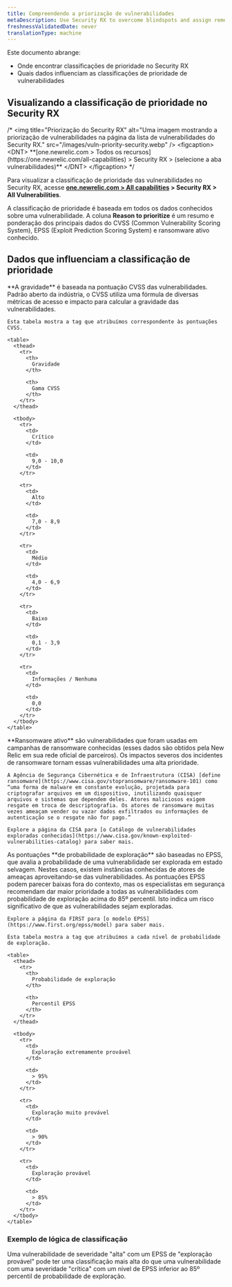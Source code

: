 ```yaml
---
title: Compreendendo a priorização de vulnerabilidades
metaDescription: Use Security RX to overcome blindspots and assign remediation to developers as a security team.
freshnessValidatedDate: never
translationType: machine
---
```


Este documento abrange:

* Onde encontrar classificações de prioridade no Security RX
* Quais dados influenciam as classificações de prioridade de vulnerabilidades

## Visualizando a classificação de prioridade no Security RX

/\* &lt;img title=&quot;Priorização do Security RX&quot; alt=&quot;Uma imagem mostrando a priorização de vulnerabilidades na página da lista de vulnerabilidades do Security RX.&quot; src=&quot;/images/vuln-priority-security.webp&quot; /&gt; &lt;figcaption&gt; &lt;DNT&gt; \*\*\[one.newrelic.com &gt; Todos os recursos]\(https\://one.newrelic.com/all-capabilities) &gt; Security RX &gt; (selecione a aba vulnerabilidades)\*\* &lt;/DNT&gt; &lt;/figcaption&gt; \*/

Para visualizar a classificação de prioridade das vulnerabilidades no Security RX, acesse **[one.newrelic.com &gt; All capabilities](https://one.newrelic.com/all-capabilities) &gt; Security RX &gt; All Vulnerabilities**.

A classificação de prioridade é baseada em todos os dados conhecidos sobre uma vulnerabilidade. A coluna **Reason to prioritize** é um resumo e ponderação dos principais dados do CVSS (Common Vulnerability Scoring System), EPSS (Exploit Prediction Scoring System) e ransomware ativo conhecido.

## Dados que influenciam a classificação de prioridade

<CollapserGroup>
  <Collapser className="freq-link" id="severity" title="Dados de gravidade">
    **A gravidade** é baseada na pontuação CVSS das vulnerabilidades. Padrão aberto da indústria, o CVSS utiliza uma fórmula de diversas métricas de acesso e impacto para calcular a gravidade das vulnerabilidades.

    Esta tabela mostra a tag que atribuímos correspondente às pontuações CVSS.

    <table>
      <thead>
        <tr>
          <th>
            Gravidade
          </th>

          <th>
            Gama CVSS
          </th>
        </tr>
      </thead>

      <tbody>
        <tr>
          <td>
            Crítico
          </td>

          <td>
            9,0 - 10,0
          </td>
        </tr>

        <tr>
          <td>
            Alto
          </td>

          <td>
            7,0 - 8,9
          </td>
        </tr>

        <tr>
          <td>
            Médio
          </td>

          <td>
            4,0 - 6,9
          </td>
        </tr>

        <tr>
          <td>
            Baixo
          </td>

          <td>
            0,1 - 3,9
          </td>
        </tr>

        <tr>
          <td>
            Informações / Nenhuma
          </td>

          <td>
            0,0
          </td>
        </tr>
      </tbody>
    </table>
  </Collapser>

  <Collapser className="freq-link" id="active-ransomware" title="Dados de ransomware ativos">
    **Ransomware ativo** são vulnerabilidades que foram usadas em campanhas de ransomware conhecidas (esses dados são obtidos pela New Relic em sua rede oficial de parceiros). Os impactos severos dos incidentes de ransomware tornam essas vulnerabilidades uma alta prioridade.

    A Agência de Segurança Cibernética e de Infraestrutura (CISA) [define ransomware](https://www.cisa.gov/stopransomware/ransomware-101) como “uma forma de malware em constante evolução, projetada para criptografar arquivos em um dispositivo, inutilizando quaisquer arquivos e sistemas que dependem deles. Atores maliciosos exigem resgate em troca de descriptografia. Os atores de ransomware muitas vezes ameaçam vender ou vazar dados exfiltrados ou informações de autenticação se o resgate não for pago.”

    Explore a página da CISA para [o Catálogo de vulnerabilidades exploradas conhecidas](https://www.cisa.gov/known-exploited-vulnerabilities-catalog) para saber mais.
  </Collapser>

  <Collapser className="freq-link" id="exploit-probability" title="Dados de probabilidade de exploração (EPSS)">
    As pontuações **de probabilidade de exploração** são baseadas no EPSS, que avalia a probabilidade de uma vulnerabilidade ser explorada em estado selvagem. Nestes casos, existem instâncias conhecidas de atores de ameaças aproveitando-se das vulnerabilidades. As pontuações EPSS podem parecer baixas fora do contexto, mas os especialistas em segurança recomendam dar maior prioridade a todas as vulnerabilidades com probabilidade de exploração acima do 85º percentil. Isto indica um risco significativo de que as vulnerabilidades sejam exploradas.

    Explore a página da FIRST para [o modelo EPSS](https://www.first.org/epss/model) para saber mais.

    Esta tabela mostra a tag que atribuímos a cada nível de probabilidade de exploração.

    <table>
      <thead>
        <tr>
          <th>
            Probabilidade de exploração
          </th>

          <th>
            Percentil EPSS
          </th>
        </tr>
      </thead>

      <tbody>
        <tr>
          <td>
            Exploração extremamente provável
          </td>

          <td>
            > 95%
          </td>
        </tr>

        <tr>
          <td>
            Exploração muito provável
          </td>

          <td>
            > 90%
          </td>
        </tr>

        <tr>
          <td>
            Exploração provável
          </td>

          <td>
            > 85%
          </td>
        </tr>
      </tbody>
    </table>
  </Collapser>
</CollapserGroup>

### Exemplo de lógica de classificação

Uma vulnerabilidade de severidade &quot;alta&quot; com um EPSS de &quot;exploração provável&quot; pode ter uma classificação mais alta do que uma vulnerabilidade com uma severidade &quot;crítica&quot; com um nível de EPSS inferior ao 85º percentil de probabilidade de exploração.